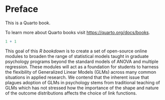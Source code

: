 # Preface {.unnumbered}

This is a Quarto book.

To learn more about Quarto books visit <https://quarto.org/docs/books>.

```r
1 + 1
```

This goal of this <i> R bookdown </i> is to create a set of open-source online modules to broaden the range of statistical models taught in graduate psychology programs beyond the standard models of ANOVA and multiple regression. These modules will act as a foundation for students to harness the flexibility of Generalized Linear Models (GLMs) across many common situations in applied research. We contend that the inherent issue that plagues adoption of GLMs in psychology stems from traditional teaching of GLMs which has not stressed how the importance of the shape and nature of the outcome distributions affects the choice of link functions.



